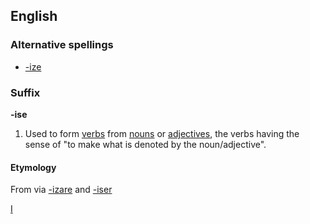 ==English==
===Alternative spellings===
* [[-ize]]

===Suffix===
'''-ise'''
#Used to form [[verb]]s from [[noun]]s or [[adjective]]s, the verbs having the sense of "to make what is denoted by the noun/adjective".

==== Etymology ====
{{etystub}}
From {{Gr.}} [[]] via {{L.}} [[-izare]] and {{F.}} [[-iser]]


[[Category:English suffixes|I]]